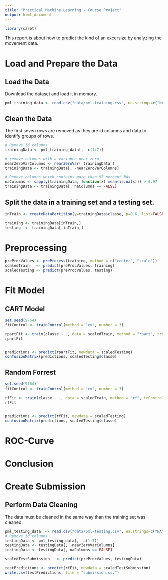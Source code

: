 ```yaml
---
title: "Practical Machine Learning - Course Project"
output: html_document
---
```


```r
library(caret)
```

This report is about how to predict the kind of an excersize by analyzing the movement data.

# Load and Prepare the Data

## Load the Data
Download the dataset and load it in memory.
```r
pml_training_data <- read.csv("data/pml-training.csv", na.strings=c("NA","#DIV/0!",""), stringsAsFactors = TRUE)
```
## Clean the Data
The first seven rows are removed as they are id columns and data to identify groups of rows.

```r
# Remove id columns
trainingData <- pml_training_data[, -c(1:7)]

# remove columns with a variance near zero
nearZeroVarColumns <- nearZeroVar( trainingData )
trainingData <- trainingData[, -nearZeroVarColumns]

# Remove columns which contains more than 97 percent NAs
naColumns <- sapply(trainingData, function(x) mean(is.na(x))) > 0.97
trainingData <- trainingData[, naColumns == FALSE]
```


## Split the data in a training set and a testing set.

```r
inTrain <- createDataPartition(y=trainingData$classe, p=0.6, list=FALSE)

training <- trainingData[inTrain,]
testing  <- trainingData[-inTrain,]
```

# Preprocessing

```r
preProcValues <- preProcess(training, method = c("center", "scale"))
scaledTrain   <- predict(preProcValues, training)
scaledTesting <- predict(preProcValues, testing)
```

# Fit Model


## CART Model
```r
set.seed(9764)
fitControl <- trainControl(method = "cv", number = 3)

rpartFit <- train(classe ~ ., data = scaledTrain, method = "rpart", trControl = fitControl)
rpartFit


predictions <- predict(rpartFit, newdata = scaledTesting)
confusionMatrix(predictions, scaledTesting$classe)
```

## Random Forrest
```r
set.seed(9764)
fitControl <- trainControl(method = "cv", number = 3)

rfFit <- train(classe ~ ., data = scaledTrain, method = "rf", trControl = fitControl)
rfFit


predictions <- predict(rfFit, newdata = scaledTesting)
confusionMatrix(predictions, scaledTesting$classe)
```

# ROC-Curve

# Conclusion

# Create Submission

## Perform Data Cleaning
The data must be cleaned in the same way than the training set was cleaned.

```r
pml_testing_data  <- read.csv("data/pml-testing.csv", na.strings=c("NA","#DIV/0!",""), stringsAsFactors = TRUE)
# Remove id columns
testingData <- pml_testing_data[, -c(1:7)]
testingData <- testingData[, -nearZeroVarColumns]
testingData <- testingData[, naColumns == FALSE]

scaledTestSubmission   <- predict(preProcValues, testingData)
```

```r

testPredictions <- predict(rfFit, newdata = scaledTestSubmission)
write.csv(testPredictions, file = "submission.csv")
```